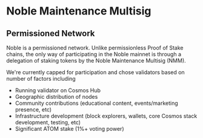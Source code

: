# Noble Maintenance Multisig

## Permissioned Network

Noble is a permissioned network. Unlike permissionless Proof of Stake chains, the only way of participating in the Noble mainnet is through a delegation of staking tokens by the Noble Maintenance Multisig (NMM).

We're currently capped for participation and chose validators based on number of factors including

- Running validator on Cosmos Hub
- Geographic distribution of nodes
- Community contributions (educational content, events/marketing presence, etc)
- Infrastructure development (block explorers, wallets, core Cosmos stack development, testing, etc)
- Significant ATOM stake (1%+ voting power)
